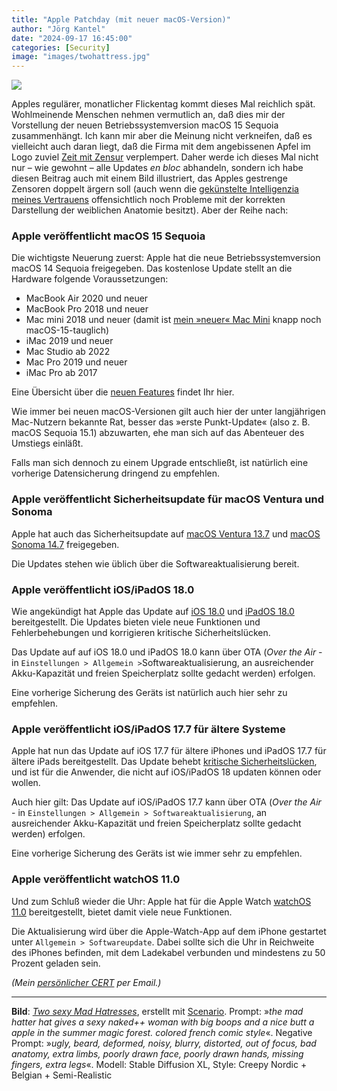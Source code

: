 ```yaml
---
title: "Apple Patchday (mit neuer macOS-Version)"
author: "Jörg Kantel"
date: "2024-09-17 16:45:00"
categories: [Security]
image: "images/twohattress.jpg"
---
```


[![](images/twohattress-b.jpg)](https://www.flickr.com/photos/schockwellenreiter/53891923008/)

Apples regulärer, monatlicher Flickentag kommt dieses Mal reichlich spät. Wohlmeinende Menschen nehmen vermutlich an, daß dies mir der Vorstellung der neuen Betriebssystemversion macOS 15 Sequoia zusammenhängt. Ich kann mir aber die Meinung nicht verkneifen, daß es vielleicht auch daran liegt, daß die Firma mit dem angebissenen Apfel im Logo zuviel [Zeit mit Zensur](https://kantel.github.io/posts/2024091601_apple_zensuriert/) verplempert. Daher werde ich dieses Mal nicht nur -- wie gewohnt -- alle Updates *en bloc* abhandeln, sondern ich habe diesen Beitrag auch mit einem Bild illustriert, das Apples gestrenge Zensoren doppelt ärgern soll (auch wenn die [gekünstelte Intelligenzia meines Vertrauens](http://cognitiones.kantel-chaos-team.de/technikgeschichte/rechnerundnetze/scenario.html) offensichtlich noch Probleme mit der korrekten Darstellung der weiblichen Anatomie besitzt). Aber der Reihe nach:

### Apple veröffentlicht macOS 15 Sequoia

Die wichtigste Neuerung zuerst: Apple hat die neue Betriebssystemversion macOS 14 Sequoia freigegeben. Das kostenlose Update stellt an die Hardware folgende Voraussetzungen:

- MacBook Air 2020 und neuer 
- MacBook Pro 2018 und neuer 
- Mac mini 2018 und neuer (damit ist [mein »neuer« Mac Mini](https://kantel.github.io/posts/2024062301_mac_mini/) knapp noch macOS-15-tauglich)
- iMac 2019 und neuer 
- Mac Studio ab 2022
- Mac Pro 2019 und neuer 
- iMac Pro ab 2017

Eine Übersicht über die [neuen Features](https://www.apple.com/de/macos/macos-sequoia-preview/) findet Ihr hier.

Wie immer bei neuen macOS-Versionen gilt auch hier der unter langjährigen Mac-Nutzern bekannte Rat, besser das »erste
Punkt-Update« (also z. B. macOS Sequoia 15.1) abzuwarten, ehe man sich auf das Abenteuer des Umstiegs einläßt. 

Falls man sich dennoch zu einem Upgrade entschließt, ist natürlich eine vorherige  Datensicherung dringend zu empfehlen.

### Apple veröffentlicht Sicherheitsupdate für macOS Ventura und Sonoma

Apple hat auch das Sicherheitsupdate auf [macOS Ventura 13.7](https://support.apple.com/en-us/121234) und [macOS Sonoma 14.7](https://support.apple.com/en-us/121247) freigegeben.

Die Updates stehen wie üblich über die Softwareaktualisierung bereit.

### Apple veröffentlicht iOS/iPadOS 18.0

Wie angekündigt hat Apple das Update auf [iOS 18.0](https://www.apple.com/de/ios/ios-18-preview/) und [iPadOS 18.0](https://www.apple.com/de/ipados/ipados-18-preview/) bereitgestellt. Die Updates bieten viele neue Funktionen und Fehlerbehebungen und korrigieren kritische Sićherheitslücken.

Das Update auf auf iOS 18.0 und iPadOS 18.0 kann über OTA (*Over the Air* - in `Einstellungen > Allgemein > `Softwareaktualisierung, an ausreichender Akku-Kapazität und freien Speicherplatz sollte gedacht werden) erfolgen.

Eine vorherige Sicherung des Geräts ist natürlich auch hier sehr zu empfehlen.

### Apple veröffentlicht iOS/iPadOS 17.7 für ältere Systeme

Apple hat nun das Update auf iOS 17.7 für ältere iPhones und  iPadOS 17.7 für ältere iPads bereitgestellt. Das Update behebt [kritische Sicherheitslücken](https://support.apple.com/en-us/121246), und ist für die Anwender, die nicht auf iOS/iPadOS 18 updaten können oder wollen.

Auch hier gilt: Das Update auf  iOS/iPadOS 17.7 kann über OTA (*Over the Air* - in `Einstellungen > Allgemein > Softwareaktualisierung`, an ausreichender Akku-Kapazität und freien Speicherplatz sollte gedacht werden) erfolgen.

Eine vorherige Sicherung des Geräts ist wie immer sehr zu empfehlen.

### Apple veröffentlicht watchOS 11.0

Und zum Schluß wieder die Uhr: Apple hat für die Apple Watch [watchOS 11.0](https://www.apple.com/de/watchos/watchos-preview/) bereitgestellt, bietet damit viele neue Funktionen.

Die Aktualisierung wird über die Apple-Watch-App auf dem iPhone gestartet unter `Allgemein > Softwareupdate`. Dabei sollte sich die Uhr in Reichweite des iPhones befinden, mit dem Ladekabel verbunden und mindestens zu 50 Prozent geladen sein.

*(Mein [persönlicher CERT](http://www.gwdg.de/~mreiman1/) per Email.)*

---

**Bild**: *[Two sexy Mad Hatresses](https://www.flickr.com/photos/schockwellenreiter/53891923008/)*, erstellt mit [Scenario](http://cognitiones.kantel-chaos-team.de/technikgeschichte/rechnerundnetze/scenario.html). Prompt: »*the mad hatter hat gives a sexy naked++ woman with big boops and a nice butt a  apple in the summer magic forest. colored french comic style*«. Negative Prompt: »*ugly, beard, deformed, noisy, blurry, distorted, out of focus, bad anatomy, extra limbs, poorly drawn face, poorly drawn hands, missing fingers, extra legs*«. Modell: Stable Diffusion XL, Style: Creepy Nordic + Belgian + Semi-Realistic